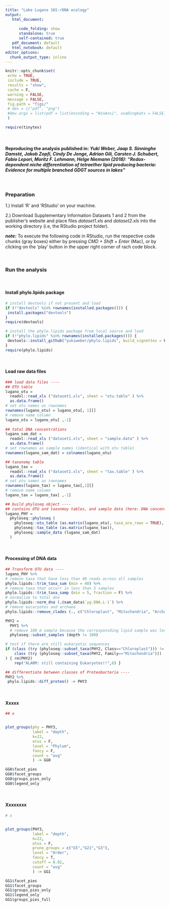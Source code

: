 ```yaml
---
title: "Lake Lugano 16S-rDNA ecology"
output: 
   html_document: 
      
      code_folding: show
      standalone: true
      self-contained: true
   pdf_document: default
   html_notebook: default
editor_options: 
  chunk_output_type: inline
---
```


```r
knitr::opts_chunk$set(
 echo = TRUE,
 include = TRUE,
 results = "show",
 cache = F,
 warning = FALSE,
 message = FALSE,
 fig.path = "figs/"
 # dev = c("pdf", "png")
 #dev.args = list(pdf = list(encoding = "WinAnsi", useDingbats = FALSE))
 )

require(tinytex)
```
&nbsp;

#### Reproducing the analysis published in: *Yuki Weber, Jaap S. Sinninghe Damsté, Jakob Zopfi, Cindy De Jonge, Adrian Gili, Carsten J. Schubert, Fabio Lepori, Moritz F. Lehmann, Helge Niemann (2018): **"Redox-dependent niche differentiation of tetraether lipid producing bacteria: Evidence for multiple branched GDGT sources in lakes"***

&nbsp;

### Preparation

1.) Install 'R' and 'RStudio' on your machine.

2.) Download Supplementary Information Datasets 1 and 2 from the publisher's website and place files *dataset1.xls* and *dataset2.xls* into the working directory (i.e, the RStudio project folder).  

*<b>note:</b>*
To execute the following code in RStudio, run the respective code chunks (gray boxes) either by pressing *CMD + Shift + Enter* (Mac), or by clicking on the 'play' button in the upper right corner of rach code block.

&nbsp;

### Run the analysis

&nbsp;

#### Install phylo.lipids package
```r
# install devtools if not present and load
if (!"devtools" %in% rownames(installed.packages())) {
 install.packages("devtools")
}
require(devtools)

# install the phylo.lipids package from local source and load
if (!"phylo.lipids" %in% rownames(installed.packages())) {
 devtools::install_github("yukiweber/phylo.lipids", build_vignettes = F)
}
require(phylo.lipids)
```

&nbsp;

#### Load raw data files
```r
### load data files ----
## OTU table
lugano_otu =
  readxl::read_xls ("dataset1.xls", sheet = "otu.table" ) %>%
  as.data.frame()
# set otu names as rownames 
rownames(lugano_otu) = lugano_otu[, 1][] 
# remove name column
lugano_otu = lugano_otu[ ,-1]
  
## total DNA concentrations
lugano_sam_dat =
  readxl::read_xls ("dataset1.xls", sheet = "sample.data" ) %>%
  as.data.frame()
# set rownames as sample names (identical with otu table)
rownames(lugano_sam_dat) = colnames(lugano_otu)

## taxonomy table
lugano_tax =
  readxl::read_xls ("dataset1.xls", sheet = "tax.table" ) %>%
  as.data.frame()
# set otu names as rownames 
rownames(lugano_tax) = lugano_tax[,1][]
# remove name column
lugano_tax = lugano_tax[ ,-1]

## build phyloseq object ----
## contains OTU and taxonmoy tables, and sample data (here: DNA concentraions)
lugano_PHY =
  phyloseq::phyloseq (
    phyloseq::otu_table (as.matrix(lugano_otu), taxa_are_rows = TRUE),
    phyloseq::tax_table (as.matrix(lugano_tax)),
    phyloseq::sample_data (lugano_sam_dat)
  )
```

&nbsp;

#### Processing of DNA data
```r
## Transform OTU data ----
lugano_PHY %>%
# remove taxa that have less than 40 reads across all samples
phylo.lipids::trim_taxa_sum (min = 40) %>% 
# remove taxa that occurr in less than 5 samples
phylo.lipids::trim_taxa_samp (min = 5, fraction = F) %>%
# normalize to total dna
phylo.lipids::norm_dna (.@sam_data$`yg.DNA.L-1`) %>%
# remove eucaryotes and archaea
phylo.lipids::remove_clades (., c("Chloroplast", "Mitochondria", "Archaea")) -> PHY1

PHY2 = 
  PHY1 %>%
  # remove 100 m sample because the corresponsding lipid sample was lost
  phyloseq::subset_samples (depth != 100)

# test if there are still eukaryotic sequences
if (class (try (phyloseq::subset_taxa(PHY2, Class=="Chloroplast"))) != "try-error" | 
    class (try (phyloseq::subset_taxa(PHY2, Family=="Mitochondria"))) != "try-error"
) { rm(PHY2)
    rep("ALARM: still containing Eukaryotes!!",6) }

## differentiate between classes of Proteobacteria ----
PHY2 %>%
 phylo.lipids::diff_proteo() -> PHY3
```

&nbsp;

#### Xxxxx
```r
## x


plot_groups(phy = PHY3,
            label = "depth",
            k=22,
            otus = F,
            level = "Phylum",
            fancy = F,
            count = "avg"
            ) -> GG0

GG0$facet_pies
GG0$facet_groups
GG0$groups_pies_only
GG0$legend_only


```

&nbsp;

#### Xxxxxxxx
```r
# x


plot_groups(PHY3,
            label = "depth",
            k=22,
            otus = F,
            prune_groups = c("G5","G21","G3"),
            level = "Order",
            fancy = T,
            cutoff = 0.02,
            count = "avg"
            ) -> GG1

GG1$facet_pies
GG1$facet_groups
GG1$groups_pies_only
GG1$legend_only
GG1$groups_pies_full
```

